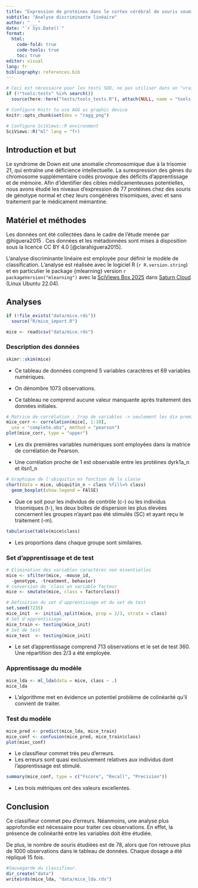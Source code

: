 ```yaml
---
title: "Expression de protéines dans le cortex cérébral de souris soumises à différents tests d'apprentissage"
subtitle: "Analyse discriminante linéaire"
author: "___"
date: "`r Sys.Date()`"
format:
  html:
    code-fold: true
    code-tools: true
    toc: true
editor: visual
lang: fr
bibliography: references.bib
---
```


<!--% Votre objectif est de déboguer ce document Quarto afin qu’il compile correctement. Vous avez à votre disposition des tests pour vérifier votre progression. -->

<!--% Remplacez author: "___" par votre nom. Votre nom n'est pas votre login Github. ex: author: "John Doe". Attention, l'entête YAML est très sensible aux espaces, aux guillemets et à l'"indentation" (= le nombre d'espaces blancs au début de chaque ligne). Par précaution, mettez toujours le texte derrière title:, author:, date:, … entre guillemets doubles et respectez l'indentation initiale. -->

```r
# Ceci est nécessaire pour les tests SDD, ne pas utiliser dans un "vrai" projet
if (!"tools:tests" %in% search())
  source(here::here("tests/tools_tests.R"), attach(NULL, name = "tools:tests"))

# Configure Knitr to use AGG as graphic device
knitr::opts_chunk$set(dev = "ragg_png")

# Configure SciViews::R environment
SciViews::R("ml" lang = "fr)
```

## Introduction et but

Le syndrome de Down est une anomalie chromosomique due à la trisomie 21, qui entraîne une déficience intellectuelle. La surexpression des gènes du chromosome supplémentaire codés provoque des déficits d'apprentissage et de mémoire. Afin d'identifier des cibles médicamenteuses potentielles, nous avons étudié les niveaux d'expression de 77 protéines chez des souris de génotype normal et chez leurs congénères trisomiques, avec et sans traitement par le médicament mémantine.

## Matériel et méthodes

Les données ont été collectées dans le cadre de l'étude menée par @higuera2015 *.* Ces données et les métadonnées sont mises à disposition sous la licence CC BY 4.0 [@clarahiguera2015].

L'analyse discriminante linéaire est employée pour définir le modèle de classification. L'analyse est réalisée avec le logiciel R (`r R.version.string`) et en particulier le package {mlearning} version `r packageVersion("mlearning")` avec la [SciViews Box 2025](https://www.sciviews.org/software/svbox/) dans [Saturn Cloud](https://saturncloud.io/) (Linux Ubuntu 22.04).

## Analyses

```r
if (!file_exists("data/mice.rds"))
  source("R/mice_import.R")

mice <- read$csv("data/mice.rds")
```

### Description des données

```r
skimr::skim(mice)
```

-   Ce tableau de données comprend 5 variables caractères et 69 variables numériques.

-   On dénombre 1073 observations.

-   Ce tableau ne comprend aucune valeur manquante après traitement des données initiales.

```r
# Matrice de corrélation : trop de variables -> seulement les dix premières
mice_corr <- correlation(mice[, 1:10],
  use = "complete.obs", method = "pearson")
plot(mice_corr, type = "upper")
```

-   Les dix premières variables numériques sont employées dans la matrice de corrélation de Pearson.

-   Une corrélation proche de 1 est observable entre les protéines dyrk1a_n et itsn1_n

```r
# Graphique de l'ubiquitin en fonction de la classe
chart(data = mice, ubiquitin_n ~ class %fill=% class) 
  geom_boxplot(show.legend = FAlSE)
```

-   Que ce soit pour les individus de contrôle (c-) ou les individus trisomiques (t-), les deux boîtes de dispersion les plus élevées concernent les groupes n'ayant pas été stimulés (SC) et ayant reçu le traitement (-m).

```r
tabularise(table(mice$class)
```

-   Les proportions dans chaque groupe sont similaires.

### Set d'apprentissage et de test

```r
# Elimination des variables caractères non essentielles
mice <- sfilter(mice, -mouse_id,
  -genotype, -treatment, behavior)
# conversion de `class`en variable facteur
mice <- smutate(mice, class = factorclass))
```

```r
# Définition du set d'apprentissage et du set de test
set.seed(7235)
mice_init  <- initial_split(mice, prop = 2/3, strata = class)
# Set d'apprentissage
mice_train <- testing(mice_init)
# Set de test
mice_test  <- testing(mice_init)
```

-   Le set d'apprentissage comprend 713 observations et le set de test 360. Une répartition des 2/3 a été employée.

### Apprentissage du modèle

```r
mice_lda <- ml_lda(data = mice, class ~ .)
mice_lda
```

-   L'algorithme met en évidence un potentiel problème de colinéarité qu'il convient de traiter.

### Test du modèle

```r
mice_pred <- predict(mice_lda, mice_train)
mice_conf <- confusion(mice_pred, mice_train$class)
plot(miec_conf)
```

-   Le classifieur commet très peu d'erreurs.
-   Les erreurs sont quasi exclusivement relatives aux individus dont l'apprentissage est stimulé.

```r
summary(mice_conf, type = c("Fscore", "Recall", "Precision"))
```

-   Les trois métriques ont des valeurs excellentes.

## Conclusion

Ce classifieur commet peu d'erreurs. Néanmoins, une analyse plus approfondie est nécessaire pour traiter ces observations. En effet, la présence de colinéarité entre les variables doit être étudiée.

De plus, le nombre de souris étudiées est de 78, alors que l'on retrouve plus de 1000 observations dans le tableau de données. Chaque dosage a été répliqué 15 fois.

```r
#Sauvegarde du classifieur.
dir_create("data")
write$rds(mice_lda, "data/mice_lda.rds")
```
